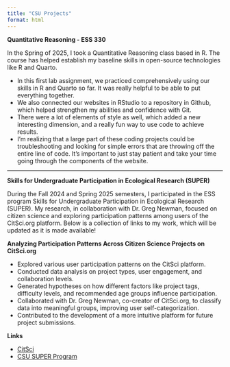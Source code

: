 ```yaml
---
title: "CSU Projects"
format: html
---
```


**Quantitative Reasoning - ESS 330**

In the Spring of 2025, I took a Quantitative Reasoning class based in R. The course has helped establish my baseline skills in open-source technologies like R and Quarto.

-   In this first lab assignment, we practiced comprehensively using our skills in R and Quarto so far. It was really helpful to be able to put everything together.
-   We also connected our websites in RStudio to a repository in Github, which helped strengthen my abilities and confidence with Git.
-   There were a lot of elements of style as well, which added a new interesting dimension, and a really fun way to use code to achieve results.
- I'm realizing that a large part of these coding projects could be troubleshooting and looking for simple errors that are throwing off the entire line of code. It's important to just stay patient and take your time going through the components of the website.

------------------------------------------------------------------------

**Skills for Undergraduate Participation in Ecological Research (SUPER)**

During the Fall 2024 and Spring 2025 semesters, I participated in the ESS program Skills for Undergraduate Participation in Ecological Research (SUPER). My research, in collaboration with Dr. Greg Newman, focused on citizen science and exploring participation patterns among users of the CitSci.org platform. Below is a collection of links to my work, which will be updated as it is made available!

**Analyzing Participation Patterns Across Citizen Science Projects on CitSci.org**

-   Explored various user participation patterns on the CitSci platform.
-   Conducted data analysis on project types, user engagement, and collaboration levels.
-   Generated hypotheses on how different factors like project tags, difficulty levels, and recommended age groups influence participation.
-   Collaborated with Dr. Greg Newman, co-creator of CitSci.org, to classify data into meaningful groups, improving user self-categorization.
-   Contributed to the development of a more intuitive platform for future project submissions.

**Links**

-   [CitSci](https://citsci.org/)
-   [CSU SUPER Program](https://warnercnr.colostate.edu/ess/ess-undergraduate-degree-tracks/ess-undergraduate-internships-research/super-home/)
